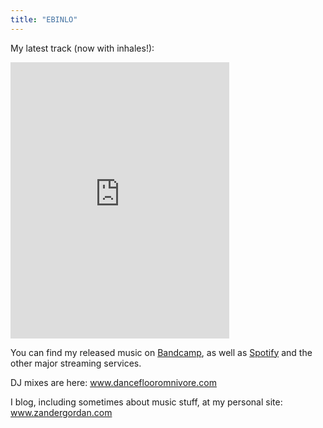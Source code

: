 ```yaml
---
title: "EBINLO"
---
```


My latest track (now with inhales!):

```{=html}
<iframe style="border: 0; width: 350px; height: 442px;" src="https://bandcamp.com/EmbeddedPlayer/track=3552753483/size=large/bgcol=ffffff/linkcol=0687f5/tracklist=false/transparent=true/" seamless><a href="https://ebinlo.bandcamp.com/track/havent-you-heard-the-ghosts-are-on-strike">Haven&#39;t You Heard the Ghosts Are On Strike? by EBINLO</a></iframe>
```
You can find my released music on [Bandcamp](ebinlo.bandcamp.com), as well as [Spotify](https://open.spotify.com/artist/2MQ88L5jQL1YfEoSNtZgZh?si=rJ8RyRmRRHiSV-ZlEmOBVw) and the other major streaming services.

DJ mixes are here: [www.danceflooromnivore.com](www.danceflooromnivore.com)

I blog, including sometimes about music stuff, at my personal site: [www.zandergordan.com](www.zandergordan.com)
